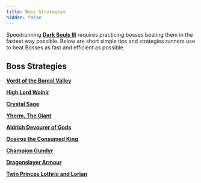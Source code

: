 ```yaml
---
title: Boss Strategies
hidden: false
---
```


Speedrunning [**Dark Souls III**](/darksouls3) requires practicing bosses beating them in the fastest way possible. Below are short simple tips and strategies runners use to beat Bosses as fast and efficient as possible.

## Boss Strategies

[**Vordt of the Boreal Valley**](/darksouls3/vordt-of-the-boreal-valley)

[**High Lord Wolnir**](/darksouls3/high-lord-wolnir)

[**Crystal Sage**](/darksouls3/crystal-sage)

[**Yhorm, The Giant**](/darksouls3/yhorm-the-giant)

[**Aldrich Devourer of Gods**](/darksouls3/aldrich-devourer-of-gods)

[**Oceiros the Consumed King**](/darksouls3/oceiros-the-consumed-king)

[**Champion Gundyr**](/darksouls3/champion-gundyr)

[**Dragonslayer Armour**](/darksouls3/dragonslayer-armour)

[**Twin Princes Lothric and Lorian**](/darksouls3/twin-princes-lothric-and-lorian)